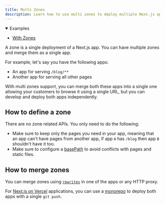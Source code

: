 ```yaml
---
title: Multi Zones
description: Learn how to use multi zones to deploy multiple Next.js apps as a single app.
---
```


<details open>
  <summary>
    Examples
  </summary>

-   [With Zones](https://github.com/vercel/next.js/tree/canary/examples/with-zones)

</details>

A zone is a single deployment of a Next.js app. You can have multiple zones and merge them as a single app.

For example, let's say you have the following apps:

-   An app for serving `/blog/**`
-   Another app for serving all other pages

With multi zones support, you can merge both these apps into a single one allowing your customers to browse it using a single URL, but you can develop and deploy both apps independently.

## How to define a zone

There are no zone related APIs. You only need to do the following:

-   Make sure to keep only the pages you need in your app, meaning that an app can't have pages from another app, if app `A` has `/blog` then app `B` shouldn't have it too.
-   Make sure to configure a [basePath](/docs/app/api-reference/next-config-js/basePath) to avoid conflicts with pages and static files.

## How to merge zones

You can merge zones using [`rewrites`](/docs/pages/api-reference/next-config-js/rewrites) in one of the apps or any HTTP proxy.

For [Next.js on Vercel](https://vercel.com?utm_source=next-site&utm_medium=docs&utm_campaign=next-website) applications, you can use a [monorepo](https://vercel.com/blog/monorepos-are-changing-how-teams-build-software?utm_source=next-site&utm_medium=docs&utm_campaign=next-website) to deploy both apps with a single `git push`.
